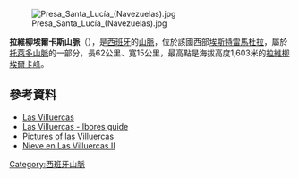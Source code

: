 [[Image:Presa_Santa_Lucía_(Navezuelas).jpg|right]]

{{Coord|39|29|N|5|24|W|display=title}}

'''拉維柳埃爾卡斯山脈'''（{{lang-es|Sierra de Guadalupe}}），是[[西班牙|西班牙]]的[[山脈|山脈]]，位於該國西部[[埃斯特雷馬杜拉|埃斯特雷馬杜拉]]，屬於[[托萊多山脈|托萊多山脈]]的一部分，長62公里、寬15公里，最高點是海拔高度1,603米的[[拉維柳埃爾卡峰|拉維柳埃爾卡峰]]。

==參考資料==
* [https://web.archive.org/web/20090810194817/http://www.lasvilluercas.net/index.htm Las Villuercas]
* [https://web.archive.org/web/20110115015146/http://www.villuercas-ibores-jara.com/index.html Las Villuercas - Ibores guide]
* [http://www.flickr.com/groups/villuercas/pool/ Pictures of las Villuercas] {{Wayback|url=http://www.flickr.com/groups/villuercas/pool/ |date=20170123032029 }}
*[http://memoriasdeunturista.wordpress.com/2013/03/01/ Nieve en Las Villuercas II] {{Wayback|url=http://memoriasdeunturista.wordpress.com/2013/03/01/ |date=20160314015545 }}

{{Spain-geo-stub}}
[[Category:西班牙山脈|Category:西班牙山脈]]